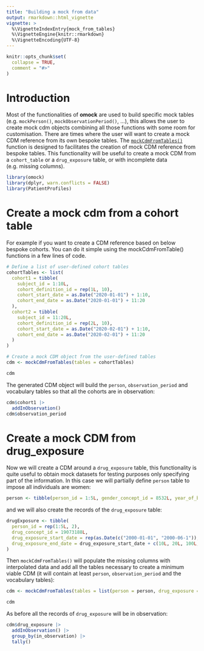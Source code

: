 ```yaml
---
title: "Building a mock from data"
output: rmarkdown::html_vignette
vignette: >
  %\VignetteIndexEntry{mock_from_tables}
  %\VignetteEngine{knitr::rmarkdown}
  %\VignetteEncoding{UTF-8}
---
```


```r
knitr::opts_chunk$set(
  collapse = TRUE,
  comment = "#>"
)
```

# Introduction

Most of the functionalities of **omock** are used to build specific mock tables (e.g. `mockPerson()`, `mockObservationPeriod()`, ...), this allows the user to create mock cdm objects combining all those functions with some room for customisation. There are times where the user will want to create a mock CDM reference from its own bespoke tables. The [`mockCdmFromTables()`](https://ohdsi.github.io/omock/reference/mockCdmFromTables.html) function is designed to facilitates the creation of mock CDM reference from bespoke tables. This functionality will be useful to create a mock CDM from a `cohort_table` or a `drug_exposure` table, or with incomplete data (e.g. missing columns).

```r
library(omock)
library(dplyr, warn.conflicts = FALSE)
library(PatientProfiles)
```

# Create a mock cdm from a cohort table

For example if you want to create a CDM reference based on below bespoke cohorts. You can do it simple using the mockCdmFromTable() functions in a few lines of code. 

```r
# Define a list of user-defined cohort tables
cohortTables <- list(
  cohort1 = tibble(
    subject_id = 1:10L,
    cohort_definition_id = rep(1L, 10),
    cohort_start_date = as.Date("2020-01-01") + 1:10,
    cohort_end_date = as.Date("2020-01-01") + 11:20
  ),
  cohort2 = tibble(
    subject_id = 11:20L,
    cohort_definition_id = rep(2L, 10),
    cohort_start_date = as.Date("2020-02-01") + 1:10,
    cohort_end_date = as.Date("2020-02-01") + 11:20
  )
)

# Create a mock CDM object from the user-defined tables
cdm <- mockCdmFromTables(tables = cohortTables)

cdm
```

The generated CDM object will build the `person`, `observation_period` and vocabulary tables so that all the cohorts are in observation:

```r
cdm$cohort1 |>
  addInObservation()
cdm$observation_period
```

# Create a mock CDM from drug_exposure

Now we will create a CDM around a `drug_exposure` table, this functionality is quite useful to obtain mock datasets for testing purposes only specifying part of the information. In this case we will partially define `person` table to impose all individuals are women:

```r
person <- tibble(person_id = 1:5L, gender_concept_id = 8532L, year_of_birth = 1992)
```

and we will also create the records of the `drug_exposure` table:

```r
drugExposure <- tibble(
  person_id = rep(1:5L, 2),
  drug_concept_id = 19073188L,
  drug_exposure_start_date = rep(as.Date(c("2000-01-01", "2000-06-1")), each = 5),
  drug_exposure_end_date = drug_exposure_start_date + c(10L, 20L, 100L, 140L, 30L, 50L, 30L, 20L, 45L, 35L)
)
```

Then `mockCdmFromTables()` will populate the missing columns with interpolated data and add all the tables necessary to create a minimum viable CDM (it will contain at least `person`, `observation_period` and the vocabulary tables):

```r
cdm <- mockCdmFromTables(tables = list(person = person, drug_exposure = drugExposure))

cdm
```

As before all the records of `drug_exposure` will be in observation:

```r
cdm$drug_exposure |>
  addInObservation() |>
  group_by(in_observation) |>
  tally()
```

